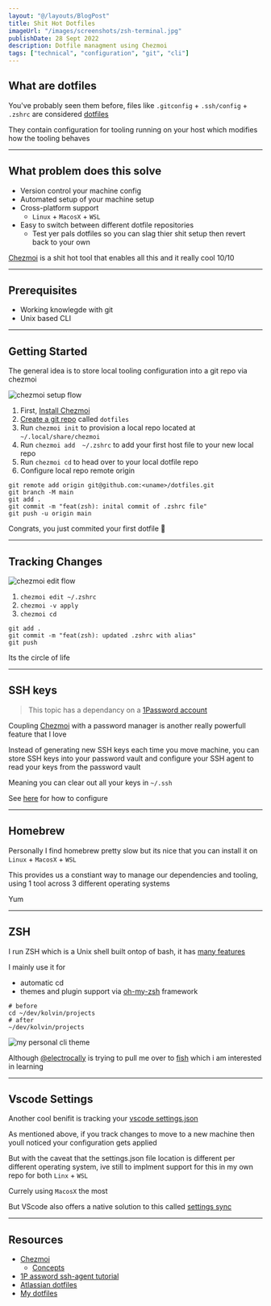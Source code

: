```yaml
---
layout: "@/layouts/BlogPost"
title: Shit Hot Dotfiles
imageUrl: "/images/screenshots/zsh-terminal.jpg"
publishDate: 28 Sept 2022
description: Dotfile managment using Chezmoi
tags: ["technical", "configuration", "git", "cli"]
---
```



## What are dotfiles

You've probably seen them before, files like `.gitconfig` + `.ssh/config` + `.zshrc` are considered [dotfiles](https://www.atlassian.com/git/tutorials/dotfiles)

They contain configuration for tooling running on your host which modifies how the tooling behaves

---

## What problem does this solve

- Version control your machine config
- Automated setup of your machine setup
- Cross-platform support
  - `Linux` + `MacosX` + `WSL`
- Easy to switch between different dotfile repositories
  - Test yer pals dotfiles so you can slag thier shit setup then revert back to your own

[Chezmoi](https://www.chezmoi.io/) is a shit hot tool that enables all this and it really cool 10/10

---

## Prerequisites
- Working knowlegde with git
- Unix based CLI

--- 

## Getting Started

The general idea is to store local tooling configuration into a git repo via chezmoi

<Image src={chezmoiInit} alt="chezmoi setup flow"/>

1. First, [Install Chezmoi](https://www.chezmoi.io/install/)
2. [Create a git repo](https://github.com/new) called `dotfiles`
3. Run `chezmoi init` to provision a local repo located at `~/.local/share/chezmoi`
4. Run `chezmoi add  ~/.zshrc` to add your first host file to your new local repo
5. Run `chezmoi cd` to head over to your local dotfile repo
6. Configure local repo remote origin
```shell
git remote add origin git@github.com:<uname>/dotfiles.git 
git branch -M main
git add .
git commit -m "feat(zsh): inital commit of .zshrc file"
git push -u origin main
```

Congrats, you just commited your first dotfile 🎉

---

## Tracking Changes

<Image src={chezmoiEdit} alt="chezmoi edit flow"/>

1. `chezmoi edit ~/.zshrc`
2. `chezmoi -v apply`
3. `chezmoi cd`
```shell
git add .
git commit -m "feat(zsh): updated .zshrc with alias"
git push
```

Its the circle of life

---

## SSH keys

> This topic has a dependancy on a [1Password account](https://1password.com/sign-up/)

Coupling [Chezmoi](https://www.chezmoi.io/) with a password manager is another really powerfull feature that I love

Instead of generating new SSH keys each time you move machine, you can store SSH keys into your password vault and configure your SSH agent to read your keys from the password vault

Meaning you can clear out all your keys in `~/.ssh`

See [here](https://blog.1password.com/1password-ssh-agent/) for how to configure

---

## Homebrew

Personally I find homebrew pretty slow but its nice that you can install it on `Linux` + `MacosX` + `WSL`

This provides us a constiant way to manage our dependencies and tooling, using 1 tool across 3 different operating systems

Yum

---

## ZSH

I run ZSH which is a Unix shell built ontop of bash, it has [many features](https://en.wikipedia.org/wiki/Z_shell#Features)

I mainly use it for 
- automatic cd
- themes and plugin support via [oh-my-zsh](https://ohmyz.sh/) framework

```shell
# before
cd ~/dev/kolvin/projects
# after
~/dev/kolvin/projects
```

<Image src={zshTheme} alt="my personal cli theme"/>

Although [@electrocally](https://github.com/electrocally) is trying to pull me over to [fish](https://fishshell.com/) which i am interested in learning

---

## Vscode Settings

Another cool benifit is tracking your [vscode settings.json](https://stackoverflow.com/a/65909052/3432245)

As mentioned above, if you track changes to move to a new machine then youll noticed your configuration gets applied

But with the caveat that the settings.json file location is different per different operating system, ive still to implment support for this in my own repo for both `Linx` + `WSL`

Currely using `MacosX` the most

But VScode also offers a native solution to this called [settings sync](https://code.visualstudio.com/docs/editor/settings-sync)

---

## Resources
- [Chezmoi](https:://chezmoi.io)
  - [Concepts](https://www.chezmoi.io/quick-start/#concepts)
- [1P assword ssh-agent tutorial](https://blog.1password.com/1password-ssh-agent/)
- [Atlassian dotfiles](https://www.atlassian.com/git/tutorials/dotfiles)
- [My dotfiles](https://github.com/kolvin/dotfiles)
